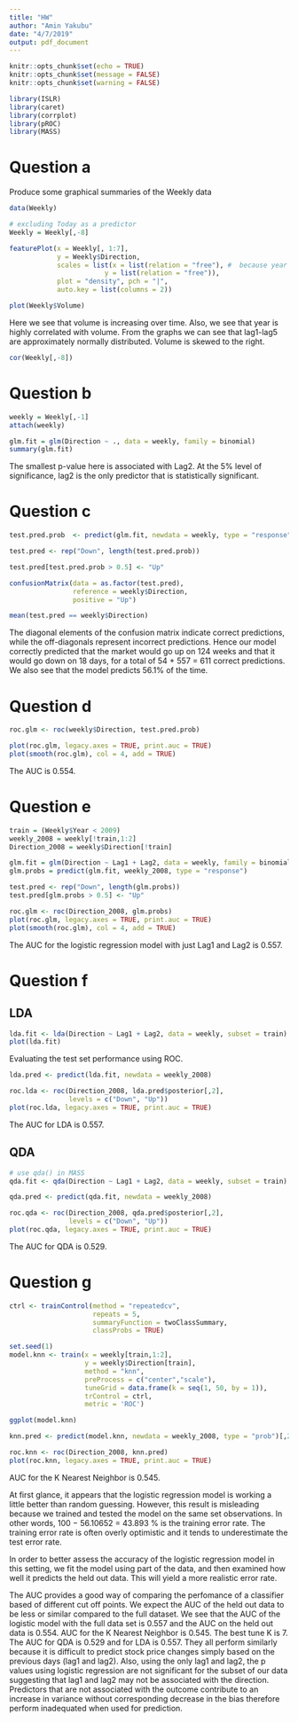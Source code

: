 ```yaml
---
title: "HW"
author: "Amin Yakubu"
date: "4/7/2019"
output: pdf_document
---
```


```r
knitr::opts_chunk$set(echo = TRUE)
knitr::opts_chunk$set(message = FALSE)
knitr::opts_chunk$set(warning = FALSE)
```

```r
library(ISLR)
library(caret)
library(corrplot)
library(pROC)
library(MASS)
```

# Question a

Produce some graphical summaries of the Weekly data

```r
data(Weekly)

# excluding Today as a predictor
Weekly = Weekly[,-8]
```

```r
featurePlot(x = Weekly[, 1:7], 
            y = Weekly$Direction,
            scales = list(x = list(relation = "free"), #  because year is on a different scale
                        y = list(relation = "free")),
            plot = "density", pch = "|",
            auto.key = list(columns = 2))
```

```r
plot(Weekly$Volume)
```

Here we see that volume is increasing over time. Also, we see that year is highly correlated with volume. From the graphs we can see that lag1-lag5 are approximately normally distributed. Volume is skewed to the right. 

```r
cor(Weekly[,-8])
```

# Question b  

```r
weekly = Weekly[,-1]
attach(weekly)
```

```r
glm.fit = glm(Direction ~ ., data = weekly, family = binomial)
summary(glm.fit)
```

The smallest p-value here is associated with Lag2. At the 5% level of significance, lag2 is the only predictor that is statistically significant. 

# Question c

```r
test.pred.prob  <- predict(glm.fit, newdata = weekly, type = "response")

test.pred <- rep("Down", length(test.pred.prob))

test.pred[test.pred.prob > 0.5] <- "Up"
```

```r
confusionMatrix(data = as.factor(test.pred),
                reference = weekly$Direction,
                positive = "Up")

mean(test.pred == weekly$Direction)
```

The diagonal elements of the confusion matrix indicate correct predictions, while the off-diagonals represent incorrect predictions. Hence our model correctly predicted that the market would go up on 124 weeks and that it would go down on 18 days, for a total of 54 + 557 = 611 correct predictions. We also see that the model predicts 56.1% of the time. 

# Question d

```r
roc.glm <- roc(weekly$Direction, test.pred.prob)

plot(roc.glm, legacy.axes = TRUE, print.auc = TRUE)
plot(smooth(roc.glm), col = 4, add = TRUE)
```

The AUC is 0.554. 

# Question e

```r
train = (Weekly$Year < 2009)
weekly_2008 = weekly[!train,1:2]
Direction_2008 = weekly$Direction[!train]
```

```r
glm.fit = glm(Direction ~ Lag1 + Lag2, data = weekly, family = binomial, subset = train)
glm.probs = predict(glm.fit, weekly_2008, type = "response")

test.pred <- rep("Down", length(glm.probs))
test.pred[glm.probs > 0.5] <- "Up"
```

```r
roc.glm <- roc(Direction_2008, glm.probs)
plot(roc.glm, legacy.axes = TRUE, print.auc = TRUE)
plot(smooth(roc.glm), col = 4, add = TRUE)
```

The AUC for the logistic regression model with just Lag1 and Lag2 is 0.557. 

# Question f

## LDA 

```r
lda.fit <- lda(Direction ~ Lag1 + Lag2, data = weekly, subset = train)
plot(lda.fit)
```

Evaluating the test set performance using ROC.

```r
lda.pred <- predict(lda.fit, newdata = weekly_2008)

roc.lda <- roc(Direction_2008, lda.pred$posterior[,2], 
               levels = c("Down", "Up"))
plot(roc.lda, legacy.axes = TRUE, print.auc = TRUE)
```

The AUC for LDA is 0.557. 

## QDA

```r
# use qda() in MASS
qda.fit <- qda(Direction ~ Lag1 + Lag2, data = weekly, subset = train)

qda.pred <- predict(qda.fit, newdata = weekly_2008)

roc.qda <- roc(Direction_2008, qda.pred$posterior[,2], 
               levels = c("Down", "Up"))
plot(roc.qda, legacy.axes = TRUE, print.auc = TRUE)
```

The AUC for QDA is 0.529.

# Question g

```r
ctrl <- trainControl(method = "repeatedcv",
                     repeats = 5,
                     summaryFunction = twoClassSummary,
                     classProbs = TRUE)

set.seed(1)
model.knn <- train(x = weekly[train,1:2],
                   y = weekly$Direction[train],
                   method = "knn",
                   preProcess = c("center","scale"),
                   tuneGrid = data.frame(k = seq(1, 50, by = 1)),
                   trControl = ctrl,
                   metric = 'ROC')

ggplot(model.knn)
```

```r
knn.pred <- predict(model.knn, newdata = weekly_2008, type = "prob")[,2]

roc.knn <- roc(Direction_2008, knn.pred)
plot(roc.knn, legacy.axes = TRUE, print.auc = TRUE)
```

AUC for the K Nearest Neighbor is 0.545. 


At first glance, it appears that the logistic regression model is working a little better than random guessing. However, this result is misleading because we trained and tested the model on the same set observations. In other words, 100 − 56.10652 = 43.893 % is the training error rate. The training error rate is often overly optimistic and it tends to underestimate the test error rate.

In order to better assess the accuracy of the logistic regression model in this setting, we fit the model using part of the data, and then examined how well it predicts the held out data. This will yield a more realistic error rate. 

The AUC provides a good way of comparing the perfomance of a classifier based of different cut off points. We expect the AUC of the held out data to be less or similar compared to the full dataset. We see that the AUC of the logistic model with the full data set is 0.557 and the AUC on the held out data is 0.554. AUC for the K Nearest Neighbor is 0.545. The best tune K is 7. The AUC for QDA is 0.529 and for LDA is 0.557. They all perform similarly because it is difficult to predict stock price changes simply based on the previous days (lag1 and lag2). Also, using the only lag1 and lag2, the p values using logistic regression are not significant for the subset of our data suggesting that lag1 and lag2 may not be associated with the direction. Predictors that are not associated with the outcome contribute to an increase in variance without corresponding decrease in the bias therefore perform inadequated when used for prediction. 







































